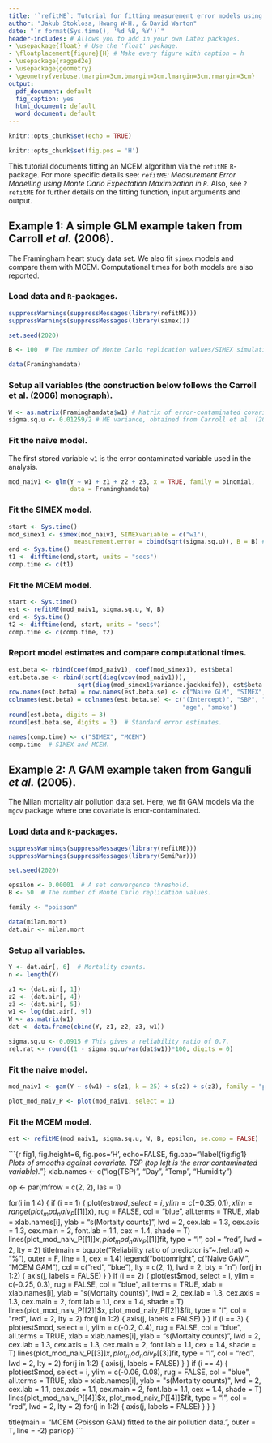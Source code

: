 ```yaml
---
title: '`refitME`: Tutorial for fitting measurement error models using Monte Carlo Expectation Maximization in `R`'
author: "Jakub Stoklosa, Hwang W-H., & David Warton"
date: "`r format(Sys.time(), '%d %B, %Y')`"
header-includes: # Allows you to add in your own Latex packages.
- \usepackage{float} # Use the 'float' package.
- \floatplacement{figure}{H} # Make every figure with caption = h
- \usepackage{ragged2e}
- \usepackage{geometry}
- \geometry{verbose,tmargin=3cm,bmargin=3cm,lmargin=3cm,rmargin=3cm}
output:
  pdf_document: default
  fig_caption: yes
  html_document: default
  word_document: default
---
```


```r
knitr::opts_chunk$set(echo = TRUE)
```

```r
knitr::opts_chunk$set(fig.pos = 'H')
```

This tutorial documents fitting an MCEM algorithm via the `refitME` `R`-package. For more specific details see: *`refitME`: Measurement Error Modelling using Monte Carlo Expectation Maximization in `R`.* Also, see ```?refitME``` for further details on the fitting function, input arguments and output.

## Example 1: A simple GLM example taken from Carroll _et al._ (2006). 

The Framingham heart study data set. We also fit `simex` models and compare them with MCEM. Computational times for both models are also reported.

### Load data and `R`-packages.

```r
suppressWarnings(suppressMessages(library(refitME)))
suppressWarnings(suppressMessages(library(simex)))

set.seed(2020)

B <- 100  # The number of Monte Carlo replication values/SIMEX simulations.

data(Framinghamdata)
```

### Setup all variables (the construction below follows the Carroll et al. (2006) monograph).

```r
W <- as.matrix(Framinghamdata$w1) # Matrix of error-contaminated covariate.
sigma.sq.u <- 0.01259/2 # ME variance, obtained from Carroll et al. (2006) monograph.
```

### Fit the naive model.

The first stored variable `w1` is the error contaminated variable used in the analysis.

```r
mod_naiv1 <- glm(Y ~ w1 + z1 + z2 + z3, x = TRUE, family = binomial, 
                 data = Framinghamdata)
```

\clearpage

### Fit the SIMEX model.

```r
start <- Sys.time()
mod_simex1 <- simex(mod_naiv1, SIMEXvariable = c("w1"),
                  measurement.error = cbind(sqrt(sigma.sq.u)), B = B) # SIMEX.
end <- Sys.time()
t1 <- difftime(end,start, units = "secs")
comp.time <- c(t1)
```

### Fit the MCEM model.

```r
start <- Sys.time()
est <- refitME(mod_naiv1, sigma.sq.u, W, B)
end <- Sys.time()
t2 <- difftime(end, start, units = "secs")
comp.time <- c(comp.time, t2)
```

### Report model estimates and compare computational times.

```r
est.beta <- rbind(coef(mod_naiv1), coef(mod_simex1), est$beta)
est.beta.se <- rbind(sqrt(diag(vcov(mod_naiv1))),
                   sqrt(diag(mod_simex1$variance.jackknife)), est$beta.se2)
row.names(est.beta) = row.names(est.beta.se) <- c("Naive GLM", "SIMEX", "MCEM")
colnames(est.beta) = colnames(est.beta.se) <- c("(Intercept)", "SBP", "chol. level", 
                                                "age", "smoke")
round(est.beta, digits = 3)
round(est.beta.se, digits = 3)  # Standard error estimates.

names(comp.time) <- c("SIMEX", "MCEM")
comp.time  # SIMEX and MCEM.
```

## Example 2: A GAM example taken from Ganguli _et al._ (2005).

The Milan mortality air pollution data set. Here, we fit GAM models via the `mgcv` package where one covariate is error-contaminated.

### Load data and `R`-packages.

```r
suppressWarnings(suppressMessages(library(refitME)))
suppressWarnings(suppressMessages(library(SemiPar)))

set.seed(2020)

epsilon <- 0.00001  # A set convergence threshold.
B <- 50  # The number of Monte Carlo replication values.

family <- "poisson"

data(milan.mort)
dat.air <- milan.mort
``` 

### Setup all variables.

```r
Y <- dat.air[, 6]  # Mortality counts.
n <- length(Y)

z1 <- (dat.air[, 1])
z2 <- (dat.air[, 4])
z3 <- (dat.air[, 5])
w1 <- log(dat.air[, 9])
W <- as.matrix(w1)
dat <- data.frame(cbind(Y, z1, z2, z3, w1))

sigma.sq.u <- 0.0915 # This gives a reliability ratio of 0.7.
rel.rat <- round((1 - sigma.sq.u/var(dat$w1))*100, digits = 0)
```

\clearpage

### Fit the naive model.

```r
mod_naiv1 <- gam(Y ~ s(w1) + s(z1, k = 25) + s(z2) + s(z3), family = "poisson", data = dat)
```

```r
plot_mod_naiv_P <- plot(mod_naiv1, select = 1)
```

### Fit the MCEM model.

```r
est <- refitME(mod_naiv1, sigma.sq.u, W, B, epsilon, se.comp = FALSE)
```

```{r fig1, fig.height=6, fig.pos='H', echo=FALSE, fig.cap="\\label{fig:fig1} *Plots of smooths against covariate. TSP (top left is the error contaminated variable).*"}
xlab.names <- c("log(TSP)", "Day", "Temp", "Humidity")

op <- par(mfrow = c(2, 2), las = 1)

for(i in 1:4) {
  if (i == 1) {
    plot(est$mod, select = i, ylim = c(-0.35, 0.1), xlim = range(plot_mod_naiv_P[[1]]$x), 
         rug = FALSE, col = "blue", all.terms = TRUE,
         xlab = xlab.names[i], ylab = "s(Mortaity counts)", lwd = 2, cex.lab = 1.3, cex.axis = 1.3,
         cex.main = 2, font.lab = 1.1, cex = 1.4, shade = T)
    lines(plot_mod_naiv_P[[1]]$x, plot_mod_naiv_P[[1]]$fit, type = "l", col = "red", lwd = 2, lty = 2)
    title(main = bquote("Reliability ratio of predictor is"~.(rel.rat) ~ "%"),
          outer = F, line = 1, cex = 1.4)
    legend("bottomright", c("Naive GAM", "MCEM GAM"), col = c("red", "blue"), 
           lty = c(2, 1), lwd = 2, bty = "n")
    for(j in 1:2) {
      axis(j, labels = FALSE)
    }
  }
  if (i == 2) {
    plot(est$mod, select = i, ylim = c(-0.25, 0.3), rug = FALSE, col = "blue", all.terms = TRUE,
         xlab = xlab.names[i], ylab = "s(Mortaity counts)", lwd = 2, cex.lab = 1.3, cex.axis = 1.3,
         cex.main = 2, font.lab = 1.1, cex = 1.4, shade = T)
    lines(plot_mod_naiv_P[[2]]$x, plot_mod_naiv_P[[2]]$fit, type = "l", col = "red", lwd = 2, lty = 2)
    for(j in 1:2) {
      axis(j, labels = FALSE)
    }
  }
  if (i == 3) {
    plot(est$mod, select = i, ylim = c(-0.2, 0.4), rug = FALSE, col = "blue", all.terms = TRUE,
         xlab = xlab.names[i], ylab = "s(Mortaity counts)", lwd = 2, cex.lab = 1.3, cex.axis = 1.3,
         cex.main = 2, font.lab = 1.1, cex = 1.4, shade = T)
    lines(plot_mod_naiv_P[[3]]$x, plot_mod_naiv_P[[3]]$fit, type = "l", col = "red", lwd = 2, lty = 2)
    for(j in 1:2) {
      axis(j, labels = FALSE)
    }
  }
  if (i == 4) {
    plot(est$mod, select = i, ylim = c(-0.06, 0.08), rug = FALSE, col = "blue", all.terms = TRUE,
         xlab = xlab.names[i], ylab = "s(Mortaity counts)", lwd = 2, cex.lab = 1.1, cex.axis = 1.1,
         cex.main = 2, font.lab = 1.1, cex = 1.4, shade = T)
    lines(plot_mod_naiv_P[[4]]$x, plot_mod_naiv_P[[4]]$fit, type = "l", col = "red", lwd = 2, lty = 2)
    for(j in 1:2) {
      axis(j, labels = FALSE)
    }
  }
}

title(main = "MCEM (Poisson GAM) fitted to the air pollution data.", outer = T, line = -2)
par(op)
```
